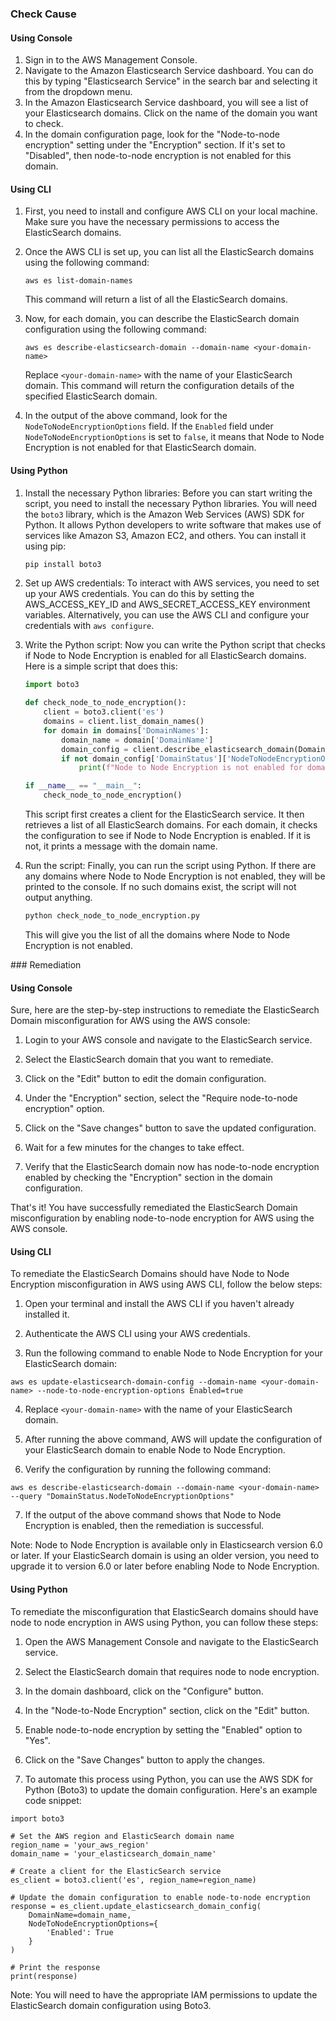 

<Tabs><Tab title='Cause'>
### Check Cause

#### Using Console

1. Sign in to the AWS Management Console.
2. Navigate to the Amazon Elasticsearch Service dashboard. You can do this by typing "Elasticsearch Service" in the search bar and selecting it from the dropdown menu.
3. In the Amazon Elasticsearch Service dashboard, you will see a list of your Elasticsearch domains. Click on the name of the domain you want to check.
4. In the domain configuration page, look for the "Node-to-node encryption" setting under the "Encryption" section. If it's set to "Disabled", then node-to-node encryption is not enabled for this domain.

#### Using CLI

1. First, you need to install and configure AWS CLI on your local machine. Make sure you have the necessary permissions to access the ElasticSearch domains.

2. Once the AWS CLI is set up, you can list all the ElasticSearch domains using the following command:

   ```
   aws es list-domain-names
   ```
   This command will return a list of all the ElasticSearch domains.

3. Now, for each domain, you can describe the ElasticSearch domain configuration using the following command:

   ```
   aws es describe-elasticsearch-domain --domain-name <your-domain-name>
   ```
   Replace `<your-domain-name>` with the name of your ElasticSearch domain. This command will return the configuration details of the specified ElasticSearch domain.

4. In the output of the above command, look for the `NodeToNodeEncryptionOptions` field. If the `Enabled` field under `NodeToNodeEncryptionOptions` is set to `false`, it means that Node to Node Encryption is not enabled for that ElasticSearch domain.

#### Using Python

1. Install the necessary Python libraries: Before you can start writing the script, you need to install the necessary Python libraries. You will need the `boto3` library, which is the Amazon Web Services (AWS) SDK for Python. It allows Python developers to write software that makes use of services like Amazon S3, Amazon EC2, and others. You can install it using pip:

   ```python
   pip install boto3
   ```

2. Set up AWS credentials: To interact with AWS services, you need to set up your AWS credentials. You can do this by setting the AWS_ACCESS_KEY_ID and AWS_SECRET_ACCESS_KEY environment variables. Alternatively, you can use the AWS CLI and configure your credentials with `aws configure`.

3. Write the Python script: Now you can write the Python script that checks if Node to Node Encryption is enabled for all ElasticSearch domains. Here is a simple script that does this:

   ```python
   import boto3

   def check_node_to_node_encryption():
       client = boto3.client('es')
       domains = client.list_domain_names()
       for domain in domains['DomainNames']:
           domain_name = domain['DomainName']
           domain_config = client.describe_elasticsearch_domain(DomainName=domain_name)
           if not domain_config['DomainStatus']['NodeToNodeEncryptionOptions']['Enabled']:
               print(f"Node to Node Encryption is not enabled for domain: {domain_name}")

   if __name__ == "__main__":
       check_node_to_node_encryption()
   ```
   
   This script first creates a client for the ElasticSearch service. It then retrieves a list of all ElasticSearch domains. For each domain, it checks the configuration to see if Node to Node Encryption is enabled. If it is not, it prints a message with the domain name.

4. Run the script: Finally, you can run the script using Python. If there are any domains where Node to Node Encryption is not enabled, they will be printed to the console. If no such domains exist, the script will not output anything. 

   ```python
   python check_node_to_node_encryption.py
   ```
   
   This will give you the list of all the domains where Node to Node Encryption is not enabled.

</Tab>

<Tab title='Remediation'>
### Remediation

#### Using Console

Sure, here are the step-by-step instructions to remediate the ElasticSearch Domain misconfiguration for AWS using the AWS console:

1. Login to your AWS console and navigate to the ElasticSearch service.

2. Select the ElasticSearch domain that you want to remediate.

3. Click on the "Edit" button to edit the domain configuration.

4. Under the "Encryption" section, select the "Require node-to-node encryption" option.

5. Click on the "Save changes" button to save the updated configuration.

6. Wait for a few minutes for the changes to take effect.

7. Verify that the ElasticSearch domain now has node-to-node encryption enabled by checking the "Encryption" section in the domain configuration.

That's it! You have successfully remediated the ElasticSearch Domain misconfiguration by enabling node-to-node encryption for AWS using the AWS console.

#### Using CLI

To remediate the ElasticSearch Domains should have Node to Node Encryption misconfiguration in AWS using AWS CLI, follow the below steps:

1. Open your terminal and install the AWS CLI if you haven't already installed it.

2. Authenticate the AWS CLI using your AWS credentials.

3. Run the following command to enable Node to Node Encryption for your ElasticSearch domain:

```
aws es update-elasticsearch-domain-config --domain-name <your-domain-name> --node-to-node-encryption-options Enabled=true
```

4. Replace `<your-domain-name>` with the name of your ElasticSearch domain.

5. After running the above command, AWS will update the configuration of your ElasticSearch domain to enable Node to Node Encryption.

6. Verify the configuration by running the following command:

```
aws es describe-elasticsearch-domain --domain-name <your-domain-name> --query "DomainStatus.NodeToNodeEncryptionOptions"
```

7. If the output of the above command shows that Node to Node Encryption is enabled, then the remediation is successful.

Note: Node to Node Encryption is available only in Elasticsearch version 6.0 or later. If your ElasticSearch domain is using an older version, you need to upgrade it to version 6.0 or later before enabling Node to Node Encryption.

#### Using Python

To remediate the misconfiguration that ElasticSearch domains should have node to node encryption in AWS using Python, you can follow these steps:

1. Open the AWS Management Console and navigate to the ElasticSearch service.

2. Select the ElasticSearch domain that requires node to node encryption.

3. In the domain dashboard, click on the "Configure" button.

4. In the "Node-to-Node Encryption" section, click on the "Edit" button.

5. Enable node-to-node encryption by setting the "Enabled" option to "Yes".

6. Click on the "Save Changes" button to apply the changes.

7. To automate this process using Python, you can use the AWS SDK for Python (Boto3) to update the domain configuration. Here's an example code snippet:

```
import boto3

# Set the AWS region and ElasticSearch domain name
region_name = 'your_aws_region'
domain_name = 'your_elasticsearch_domain_name'

# Create a client for the ElasticSearch service
es_client = boto3.client('es', region_name=region_name)

# Update the domain configuration to enable node-to-node encryption
response = es_client.update_elasticsearch_domain_config(
    DomainName=domain_name,
    NodeToNodeEncryptionOptions={
        'Enabled': True
    }
)

# Print the response
print(response)
```

Note: You will need to have the appropriate IAM permissions to update the ElasticSearch domain configuration using Boto3.


</Tab>
</Tabs>